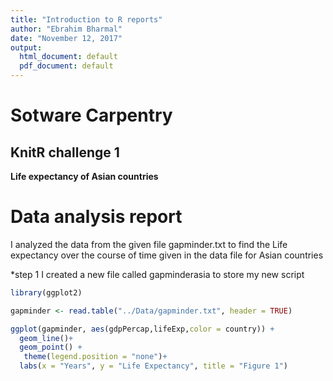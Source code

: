 ```yaml
---
title: "Introduction to R reports"
author: "Ebrahim Bharmal"
date: "November 12, 2017"
output:
  html_document: default
  pdf_document: default
---
```


# Sotware Carpentry 

## KnitR challenge 1

**Life expectancy of Asian countries**



# Data analysis report
I analyzed the data from the given file gapminder.txt to find the Life expectancy over the course of time given in the data file for Asian countries

*step 1
I created a new file called gapminderasia to store my new script


```r

library(ggplot2)
```


```r
gapminder <- read.table("../Data/gapminder.txt", header = TRUE)

```



```r

ggplot(gapminder, aes(gdpPercap,lifeExp,color = country)) + 
  geom_line()+
  geom_point() +
   theme(legend.position = "none")+
  labs(x = "Years", y = "Life Expectancy", title = "Figure 1")
```




















